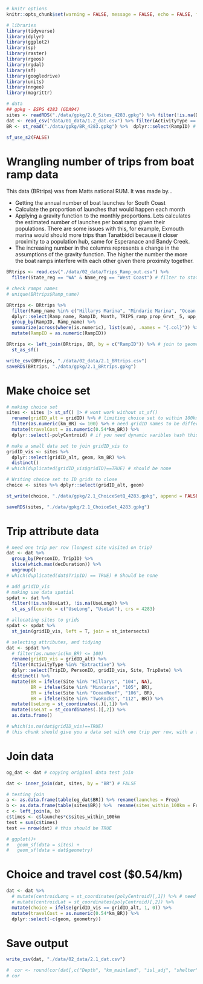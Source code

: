 ```r
# knitr options
knitr::opts_chunk$set(warning = FALSE, message = FALSE, echo = FALSE, fig.align = 'center', fig.width = 10, fig.height = 7) 

# libraries 
library(tidyverse)
library(dplyr)
library(ggplot2)
library(sp)
library(raster)
library(rgeos)
library(rgdal)
library(sf)
library(googledrive)
library(units)
library(nngeo)
library(magrittr)

# data
## gpkg - ESPG 4283 (GDA94)
sites <- readRDS("./data/gpkg/2.0_Sites_4283.gpkg") %>% filter(!is.na(Depth)) # sites with static attributes - checked the depth, some depths havent been calculated along lower edge, okay to filter, no recreation
dat <- read_csv("data/01_data/1.2_dat.csv") %>% filter(ActivityType == "Extractive")
BR <- st_read("./data/gpkg/BR_4283.gpkg") %>%  dplyr::select(RampID) # boat ramps

sf_use_s2(FALSE)
```

# Wrangling number of trips from boat ramp data
This data (BRtrips) was from Matts national RUM. It was made by...

   - Getting the annual number of boat launches for South Coast
   - Calculate the proportion of launches that would happen each month
   - Applying a gravity function to the monthly proportions. Lets calculates the estimated number of launches      per boat ramp given their populations. There are some issues with this, for example, Exmouth marina           would should more trips than Tanatbiddi because it closer proximity to a population hub, same for             Esperanace and Bandy Creek.
   - The increasing number in the columns represents a change in the assumptions of the gravity function. The      higher the number the more the boat ramps interfere with each other given there proximity together. 

```r
BRtrips <- read.csv("./data/02_data/Trips_Ramp_out.csv") %>% 
  filter(State_reg == "WA" & Name_reg == "West Coast") # filter to state and region

# check ramps names
# unique(BRtrips$Ramp_name)

BRtrips <- BRtrips %>% 
  filter(Ramp_name %in% c("Hillarys Marina", "Mindarie Marina", "Ocean Reef Marina", "Two Rocks Marina")) %>% 
  dplyr::select(Ramp_name, RampID, Month, TRIPS_ramp_prop_Grvt__5, upp_TRIPS_Grvt__5, low_TRIPS_Grvt__5) %>% 
  group_by(RampID, Ramp_name) %>%
  summarize(across(where(is.numeric), list(sum), .names = "{.col}")) %>% # summing across months to get annual estimates
  mutate(RampID = as.numeric(RampID))

BRtrips <- left_join(BRtrips, BR, by = c("RampID")) %>% # join to geometry
  st_as_sf()

write_csv(BRtrips, "./data/02_data/2.1_BRtrips.csv")
saveRDS(BRtrips, "./data/gpkg/2.1_BRtrips.gpkg")
```

# Make choice set
```r
# making choice set
sites <- sites |> st_sf() |> # wont work without st_sf()
  rename(gridID_alt = gridID) %>% # limiting choice set to within 100km of boat ramp
  filter(as.numeric(km_BR) <= 100) %>% # need gridID names to be different
  mutate(travelCost = as.numeric(0.54*km_BR)) %>% 
  dplyr::select(-polyCentroid) # if you need dynamic varibles hash this out

# make a small data set to join gridID_vis to
gridID_vis <- sites %>% 
  dplyr::select(gridID_alt, geom, km_BR) %>% 
  distinct() 
# which(duplicated(gridID_vis$gridID)==TRUE) # should be none

# Writing choice set to ID grids to close
choice <- sites %>% dplyr::select(gridID_alt, geom)

st_write(choice, "./data/gpkg/2.1_ChoiceSetQ_4283.gpkg", append = FALSE) # need to write with st_write to open in QGISRUMs

saveRDS(sites, "./data/gpkg/2.1_ChoiceSet_4283.gpkg")
```


# Trip attribute data
```r
# need one trip per row (longest site visited on trip)
dat <- dat %>% 
  group_by(PersonID, TripID) %>% 
  slice(which.max(decDuration)) %>% 
  ungroup()
# which(duplicated(dat$TripID) == TRUE) # Should be none

# add gridID_vis
# making use data spatial 
spdat <- dat %>%
  filter(!is.na(UseLat), !is.na(UseLong)) %>% 
  st_as_sf(coords = c("UseLong", "UseLat"), crs = 4283)

# allocating sites to grids
spdat <- spdat %>%
  st_join(gridID_vis, left = T, join = st_intersects)

# selecting attributes, and tidying
dat <- spdat %>% 
  # filter(as.numeric(km_BR) <= 100)
  rename(gridID_vis = gridID_alt) %>% 
  filter(ActivityType %in% "Extractive") %>% 
  dplyr::select(TripID, PersonID, gridID_vis, Site, TripDate) %>% 
  distinct() %>% 
  mutate(BR = ifelse(Site %in% "Hillarys", "104", NA),
         BR = ifelse(Site %in% "Mindarie", "105", BR),
         BR = ifelse(Site %in% "OceanReef", "106", BR),
         BR = ifelse(Site %in% "TwoRocks", "112", BR)) %>% 
  mutate(UseLong = st_coordinates(.)[,1]) %>% 
  mutate(UseLat = st_coordinates(.)[,2]) %>% 
  as.data.frame()

# which(is.na(dat$gridID_vis)==TRUE)
# this chunk should give you a data set with one trip per row, with a few trip/fisher attributes and the ID of visited grids 
```

# Join data
```r
og_dat <- dat # copying original data test join

dat <- inner_join(dat, sites, by = "BR") # FALSE

# testing join
a <- as.data.frame(table(og_dat$BR)) %>% rename(launches = Freq)
b <- as.data.frame(table(sites$BR)) %>%  rename(sites_within_100km = Freq)
c <- left_join(a, b)
c$times <- c$launches*c$sites_within_100km
test = sum(c$times)
test == nrow(dat) # this should be TRUE

# ggplot()+
#   geom_sf(data = sites) +
#   geom_sf(data = dat$geometry)
```

# Choice and travel cost ($0.54/km)
```r
dat <- dat %>% 
  # mutate(centroidLong = st_coordinates(polyCentroid)[,1]) %>% # need this is using dynamic variables
  # mutate(centroidLat = st_coordinates(polyCentroid)[,2]) %>%
  mutate(choice = ifelse(gridID_vis == gridID_alt, 1, 0)) %>% 
  mutate(travelCost = as.numeric(0.54*km_BR)) %>% 
  dplyr::select(-c(geom, geometry))
```

# Save output
```r
write_csv(dat, "./data/02_data/2.1_dat.csv")
```

```r
#  cor <- round(cor(dat[,c("Depth", "km_mainland", "isl_adj", "shelter", "Lhex", "Shex", "Mhex", "travelCost")], use='complete.obs'), 2)
# cor
```

